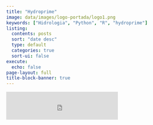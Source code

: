 ```yaml
---
title: "Hydroprime"
image: data/images/logo-portada/logo1.png
keywords: ["Hidrologia", "Python", "R", "hydroprime"]
listing:
  contents: posts
  sort: "date desc"
  type: default
  categories: true
  sort-ui: false
execute: 
  echo: false
page-layout: full
title-block-banner: true
---
```





<iframe src="https://embeds.beehiiv.com/2c2401c3-e949-4374-9224-60da974f1de7?slim=true" data-test-id="beehiiv-embed" frameborder="0" scrolling="no" style="margin: 0; border-radius: 0px !important; background-color: transparent; height: 75px"></iframe>

